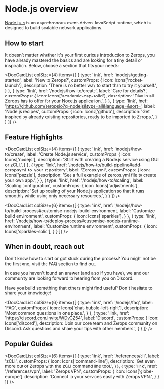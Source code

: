 ---
---


# Node.js overview

[Node.js ↗](https://nodejs.org/en) is an asynchronous event-driven JavaScript runtime, which is designed to build scalable network applications.

## How to start

It doesn't matter whether it's your first curious introduction to Zerops, you have already mastered the basics and are looking for a tiny detail or inspiration. Below, choose a section that fits your needs:

<DocCardList colSize={4} items={[
  {
    type: 'link',
    href: '/nodejs/getting-started',
    label: 'New to Zerops?',
    customProps: {
      icon: Icons['rocket-launch'],
      description: 'There is no better way to start than to try it yourself.',
    }
  },
  {
    type: 'link',
    href: '/nodejs/how-to/create',
    label: 'Care for details?',
    customProps: {
      icon: Icons['academic-cap-solid'],
      description: 'Dive in all Zerops has to offer for your Node.js application.',
    }
  },
  {
    type: 'link',
    href: 'https://github.com/zeropsio?q=nodejs&type=all&language=&sort=',
    label: 'Node.js recipes',
    customProps: {
      icon: Icons['github'],
      description: 'Get inspired by already existing repositories, ready to be imported to Zerops.',
    }
  }
]} />

## Feature Highlights

<DocCardList colSize={4} items={[
  {
    type: 'link',
    href: '/nodejs/how-to/create',
    label: 'Create Node.js service',
    customProps: {
      icon: Icons['nodejs'],
      description: 'Start with creating a Node.js service using GUI or zCLI.',
    }
  },
  {
    type: 'link',
    href: '/nodejs/how-to/build-pipeline#add-zeropsyml-to-your-repository',
    label: 'Zerops.yml',
    customProps: {
      icon: Icons['puzzle'],
      description: 'See a full example of zerops.yml file to create your own app.',
    }
  },
  {
    type: 'link',
    href: '/nodejs/how-to/scaling',
    label: 'Scaling configuration',
    customProps: {
      icon: Icons['adjustments'],
      description: 'Set up scaling of your Node.js application so that it runs smoothly while using only necessary resources.',
    }
  }
  ]} />

  <DocCardList colSize={6} items={[
  {
    type: 'link',
    href: '/nodejs/how-to/build-process#customise-nodejs-build-environment',
    label: 'Customize build environment',
    customProps: {
      icon: Icons['sparkles'],
    }
  },
  {
    type: 'link',
    href: '/nodejs/how-to/deploy-process#customise-nodejs-runtime-environment',
    label: 'Customize runtime environment',
    customProps: {
      icon: Icons['sparkles-solid'],
    }
  }
]} />

## When in doubt, reach out

Don't know how to start or got stuck during the process? You might not be the first one, visit the FAQ section to find out. 

In case you haven't found an answer (and also if you have), we and our community are looking forward to hearing from you on Discord. 

Have you build something that others might find useful? Don't hesitate to share your knowledge!

<DocCardList colSize={6} items={[
  {
    type: 'link',
    href: '/nodejs/faq',
    label: 'FAQ',
    customProps: {
      icon: Icons['chat-bubble-left-right'],
      description: 'Most common questions in one place.',
    }
  },
  {
    type: 'link',
    href: 'https://discord.com/invite/WDvCZ54',
    label: 'Discord',
    customProps: {
      icon: Icons['discord'],
      description: 'Join our core team and Zerops community on Discord. Ask questions and share your tips with other members.',
    }
  }
]} />



## Popular Guides

<DocCardList colSize={6} items={[
  {
    type: 'link',
    href: '/references/cli',
    label: 'zCLI',
    customProps: {
      icon: Icons['command-line'],
      description: 'Get even more out of Zerops with the zCLI command line tool.',
    }
  },
  {
    type: 'link',
    href: '/references/vpn',
    label: 'Zerops VPN',
    customProps: {
      icon: Icons['globe-europe'],
      description: 'Connect to your services easily with Zerops VPN.',
    }
  }
]} />